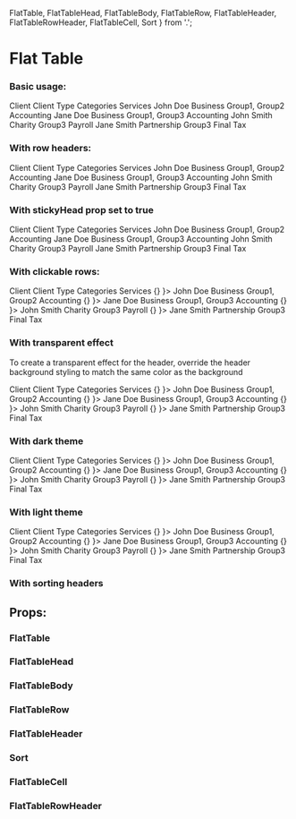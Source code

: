   FlatTable, 
  FlatTableHead, 
  FlatTableBody, 
  FlatTableRow, 
  FlatTableHeader,
  FlatTableRowHeader,
  FlatTableCell,
  Sort
} from '.';

<Meta title="Design System/Flat Table" />

# Flat Table

### Basic usage:

<Preview>
  <Story name="basic" parameters={{ info: { disable: true }}} >
    <FlatTable>
      <FlatTableHead>
        <FlatTableRow>
          <FlatTableHeader>Client</FlatTableHeader>
          <FlatTableHeader>Client Type</FlatTableHeader>
          <FlatTableHeader>Categories</FlatTableHeader>
          <FlatTableHeader>Services</FlatTableHeader>
        </FlatTableRow>
      </FlatTableHead>
      <FlatTableBody>
        <FlatTableRow>
          <FlatTableCell>John Doe</FlatTableCell>
          <FlatTableCell>Business</FlatTableCell>
          <FlatTableCell>Group1, Group2</FlatTableCell>
          <FlatTableCell>Accounting</FlatTableCell>
        </FlatTableRow>
        <FlatTableRow>
          <FlatTableCell>Jane Doe</FlatTableCell>
          <FlatTableCell>Business</FlatTableCell>
          <FlatTableCell>Group1, Group3</FlatTableCell>
          <FlatTableCell>Accounting</FlatTableCell>
        </FlatTableRow>
        <FlatTableRow>
          <FlatTableCell>John Smith</FlatTableCell>
          <FlatTableCell>Charity</FlatTableCell>
          <FlatTableCell>Group3</FlatTableCell>
          <FlatTableCell>Payroll</FlatTableCell>
        </FlatTableRow>
        <FlatTableRow>
          <FlatTableCell>Jane Smith</FlatTableCell>
          <FlatTableCell>Partnership</FlatTableCell>
          <FlatTableCell>Group3</FlatTableCell>
          <FlatTableCell>Final Tax</FlatTableCell>
        </FlatTableRow>
      </FlatTableBody>
    </FlatTable>
  </Story>
</Preview>

### With row headers:
<Preview>
  <Story name="with row header" parameters={{ info: { disable: true }}} >
    <div style={ { width: '380px', overflowX: 'auto' } }>
      <FlatTable hasRowHeader>
        <FlatTableHead>
          <FlatTableRow>
            <FlatTableRowHeader>Client</FlatTableRowHeader>
            <FlatTableHeader>Client Type</FlatTableHeader>
            <FlatTableHeader>Categories</FlatTableHeader>
            <FlatTableHeader>Services</FlatTableHeader>
          </FlatTableRow>
        </FlatTableHead>
        <FlatTableBody>
          <FlatTableRow>
            <FlatTableRowHeader>John Doe</FlatTableRowHeader>
            <FlatTableCell>Business</FlatTableCell>
            <FlatTableCell>Group1, Group2</FlatTableCell>
            <FlatTableCell>Accounting</FlatTableCell>
          </FlatTableRow>
          <FlatTableRow>
            <FlatTableRowHeader>Jane Doe</FlatTableRowHeader>
            <FlatTableCell>Business</FlatTableCell>
            <FlatTableCell>Group1, Group3</FlatTableCell>
            <FlatTableCell>Accounting</FlatTableCell>
          </FlatTableRow>
          <FlatTableRow>
            <FlatTableRowHeader>John Smith</FlatTableRowHeader>
            <FlatTableCell>Charity</FlatTableCell>
            <FlatTableCell>Group3</FlatTableCell>
            <FlatTableCell>Payroll</FlatTableCell>
          </FlatTableRow>
          <FlatTableRow>
            <FlatTableRowHeader>Jane Smith</FlatTableRowHeader>
            <FlatTableCell>Partnership</FlatTableCell>
            <FlatTableCell>Group3</FlatTableCell>
            <FlatTableCell>Final Tax</FlatTableCell>
          </FlatTableRow>
        </FlatTableBody>
      </FlatTable>
    </div>
  </Story>
</Preview>

### With stickyHead prop set to true

<Preview>
  <Story name="with sticky head" parameters={{ info: { disable: true }}} >
    <div style={ { height: '150px' } }>
      <FlatTable hasStickyHead>
        <FlatTableHead>
          <FlatTableRow>
            <FlatTableHeader>Client</FlatTableHeader>
            <FlatTableHeader>Client Type</FlatTableHeader>
            <FlatTableHeader>Categories</FlatTableHeader>
            <FlatTableHeader>Services</FlatTableHeader>
          </FlatTableRow>
        </FlatTableHead>
        <FlatTableBody>
          <FlatTableRow>
            <FlatTableCell>John Doe</FlatTableCell>
            <FlatTableCell>Business</FlatTableCell>
            <FlatTableCell>Group1, Group2</FlatTableCell>
            <FlatTableCell>Accounting</FlatTableCell>
          </FlatTableRow>
          <FlatTableRow>
            <FlatTableCell>Jane Doe</FlatTableCell>
            <FlatTableCell>Business</FlatTableCell>
            <FlatTableCell>Group1, Group3</FlatTableCell>
            <FlatTableCell>Accounting</FlatTableCell>
          </FlatTableRow>
          <FlatTableRow>
            <FlatTableCell>John Smith</FlatTableCell>
            <FlatTableCell>Charity</FlatTableCell>
            <FlatTableCell>Group3</FlatTableCell>
            <FlatTableCell>Payroll</FlatTableCell>
          </FlatTableRow>
          <FlatTableRow>
            <FlatTableCell>Jane Smith</FlatTableCell>
            <FlatTableCell>Partnership</FlatTableCell>
            <FlatTableCell>Group3</FlatTableCell>
            <FlatTableCell>Final Tax</FlatTableCell>
          </FlatTableRow>
        </FlatTableBody>
      </FlatTable>
    </div>
  </Story>
</Preview>

### With clickable rows:

<Preview>
  <Story name="with clickable rows" parameters={{ info: { disable: true }}} >
    <FlatTable>
      <FlatTableHead>
        <FlatTableRow>
          <FlatTableHeader>Client</FlatTableHeader>
          <FlatTableHeader>Client Type</FlatTableHeader>
          <FlatTableHeader>Categories</FlatTableHeader>
          <FlatTableHeader>Services</FlatTableHeader>
        </FlatTableRow>
      </FlatTableHead>
      <FlatTableBody>
        <FlatTableRow onClick={ () => {} }>
          <FlatTableCell>John Doe</FlatTableCell>
          <FlatTableCell>Business</FlatTableCell>
          <FlatTableCell>Group1, Group2</FlatTableCell>
          <FlatTableCell>Accounting</FlatTableCell>
        </FlatTableRow>
        <FlatTableRow onClick={ () => {} }>
          <FlatTableCell>Jane Doe</FlatTableCell>
          <FlatTableCell>Business</FlatTableCell>
          <FlatTableCell>Group1, Group3</FlatTableCell>
          <FlatTableCell>Accounting</FlatTableCell>
        </FlatTableRow>
        <FlatTableRow onClick={ () => {} }>
          <FlatTableCell>John Smith</FlatTableCell>
          <FlatTableCell>Charity</FlatTableCell>
          <FlatTableCell>Group3</FlatTableCell>
          <FlatTableCell>Payroll</FlatTableCell>
        </FlatTableRow>
        <FlatTableRow onClick={ () => {} }>
          <FlatTableCell>Jane Smith</FlatTableCell>
          <FlatTableCell>Partnership</FlatTableCell>
          <FlatTableCell>Group3</FlatTableCell>
          <FlatTableCell>Final Tax</FlatTableCell>
        </FlatTableRow>
      </FlatTableBody>
    </FlatTable>
  </Story>
</Preview>

### With transparent effect
To create a transparent effect for the header, override the header background styling
to match the same color as the background

<Preview>
  <Story name="with transparent effect" parameters={{ info: { disable: true }}} >
    <div style={{background: '#FF785B', padding: '10px'}}>
      <FlatTable styleOverride={{headerBackground: '#FF785B'}}>
        <FlatTableHead>
          <FlatTableRow>
            <FlatTableHeader>Client</FlatTableHeader>
            <FlatTableHeader>Client Type</FlatTableHeader>
            <FlatTableHeader>Categories</FlatTableHeader>
            <FlatTableHeader>Services</FlatTableHeader>
          </FlatTableRow>
        </FlatTableHead>
        <FlatTableBody>
          <FlatTableRow onClick={ () => {} }>
            <FlatTableCell>John Doe</FlatTableCell>
            <FlatTableCell>Business</FlatTableCell>
            <FlatTableCell>Group1, Group2</FlatTableCell>
            <FlatTableCell>Accounting</FlatTableCell>
          </FlatTableRow>
          <FlatTableRow onClick={ () => {} }>
            <FlatTableCell>Jane Doe</FlatTableCell>
            <FlatTableCell>Business</FlatTableCell>
            <FlatTableCell>Group1, Group3</FlatTableCell>
            <FlatTableCell>Accounting</FlatTableCell>
          </FlatTableRow>
          <FlatTableRow onClick={ () => {} }>
            <FlatTableCell>John Smith</FlatTableCell>
            <FlatTableCell>Charity</FlatTableCell>
            <FlatTableCell>Group3</FlatTableCell>
            <FlatTableCell>Payroll</FlatTableCell>
          </FlatTableRow>
          <FlatTableRow onClick={ () => {} }>
            <FlatTableCell>Jane Smith</FlatTableCell>
            <FlatTableCell>Partnership</FlatTableCell>
            <FlatTableCell>Group3</FlatTableCell>
            <FlatTableCell>Final Tax</FlatTableCell>
          </FlatTableRow>
        </FlatTableBody>
      </FlatTable>
    </div>
  </Story>
</Preview>

### With dark theme 

<Preview>
  <Story name="with dark team" parameters={{ info: { disable: true }}} >
      <FlatTable colorTheme="dark">
        <FlatTableHead>
          <FlatTableRow>
            <FlatTableHeader>Client</FlatTableHeader>
            <FlatTableHeader>Client Type</FlatTableHeader>
            <FlatTableHeader>Categories</FlatTableHeader>
            <FlatTableHeader>Services</FlatTableHeader>
          </FlatTableRow>
        </FlatTableHead>
        <FlatTableBody>
          <FlatTableRow onClick={ () => {} }>
            <FlatTableCell>John Doe</FlatTableCell>
            <FlatTableCell>Business</FlatTableCell>
            <FlatTableCell>Group1, Group2</FlatTableCell>
            <FlatTableCell>Accounting</FlatTableCell>
          </FlatTableRow>
          <FlatTableRow onClick={ () => {} }>
            <FlatTableCell>Jane Doe</FlatTableCell>
            <FlatTableCell>Business</FlatTableCell>
            <FlatTableCell>Group1, Group3</FlatTableCell>
            <FlatTableCell>Accounting</FlatTableCell>
          </FlatTableRow>
          <FlatTableRow onClick={ () => {} }>
            <FlatTableCell>John Smith</FlatTableCell>
            <FlatTableCell>Charity</FlatTableCell>
            <FlatTableCell>Group3</FlatTableCell>
            <FlatTableCell>Payroll</FlatTableCell>
          </FlatTableRow>
          <FlatTableRow onClick={ () => {} }>
            <FlatTableCell>Jane Smith</FlatTableCell>
            <FlatTableCell>Partnership</FlatTableCell>
            <FlatTableCell>Group3</FlatTableCell>
            <FlatTableCell>Final Tax</FlatTableCell>
          </FlatTableRow>
        </FlatTableBody>
      </FlatTable>
  </Story>
</Preview>

### With light theme 

<Preview>
  <Story name="with light team" parameters={{ info: { disable: true }}} >
      <FlatTable colorTheme="light">
        <FlatTableHead>
          <FlatTableRow>
            <FlatTableHeader>Client</FlatTableHeader>
            <FlatTableHeader>Client Type</FlatTableHeader>
            <FlatTableHeader>Categories</FlatTableHeader>
            <FlatTableHeader>Services</FlatTableHeader>
          </FlatTableRow>
        </FlatTableHead>
        <FlatTableBody>
          <FlatTableRow onClick={ () => {} }>
            <FlatTableCell>John Doe</FlatTableCell>
            <FlatTableCell>Business</FlatTableCell>
            <FlatTableCell>Group1, Group2</FlatTableCell>
            <FlatTableCell>Accounting</FlatTableCell>
          </FlatTableRow>
          <FlatTableRow onClick={ () => {} }>
            <FlatTableCell>Jane Doe</FlatTableCell>
            <FlatTableCell>Business</FlatTableCell>
            <FlatTableCell>Group1, Group3</FlatTableCell>
            <FlatTableCell>Accounting</FlatTableCell>
          </FlatTableRow>
          <FlatTableRow onClick={ () => {} }>
            <FlatTableCell>John Smith</FlatTableCell>
            <FlatTableCell>Charity</FlatTableCell>
            <FlatTableCell>Group3</FlatTableCell>
            <FlatTableCell>Payroll</FlatTableCell>
          </FlatTableRow>
          <FlatTableRow onClick={ () => {} }>
            <FlatTableCell>Jane Smith</FlatTableCell>
            <FlatTableCell>Partnership</FlatTableCell>
            <FlatTableCell>Group3</FlatTableCell>
            <FlatTableCell>Final Tax</FlatTableCell>
          </FlatTableRow>
        </FlatTableBody>
      </FlatTable>
  </Story>
</Preview>

### With sorting headers

<Preview>
  <Story id="test-flat-table--sortable" name="with sorting headers" />
</Preview>

## Props:

### FlatTable

<Props of={FlatTable} />

### FlatTableHead

<Props of={FlatTableHead} />

### FlatTableBody

<Props of={FlatTableBody} />

### FlatTableRow

<Props of={FlatTableRow} />

### FlatTableHeader

<Props of={FlatTableHeader} />

### Sort

<Props of={Sort} />

### FlatTableCell

<Props of={FlatTableCell} />

### FlatTableRowHeader

<Props of={FlatTableRowHeader} />
